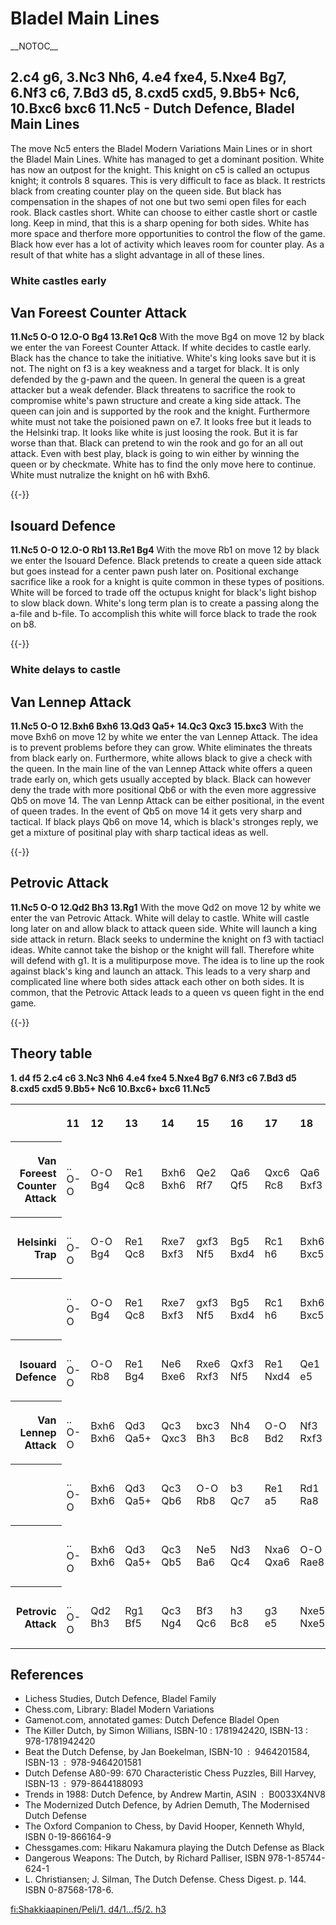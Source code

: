 =Bladel Main Lines=__NOTOC__
 
{{Chess Opening Theory/Position|=
|Bladel Modern|
   |rd|  |bd|qd|kd|  |  |rd|=
   |pd|  |  |  |pd|  |bd|pd|=
   |  |  |pd|  |  |  |pd|nd|=
   |  |  |nl|pd|  |  |  |  |=
   |  |  |  |pl|  |  |  |  |=
   |  |  |  |  |  |nl|  |  |=
   |pl|pl|  |  |  |pl|pl|pl|=
   |rl|  |bl|ql|kl|  |  |rl|=
|moves=1. d4 f5, 2. c4 g6 3. Nc3 Nh6 4.e4 fxe4 5.Nxe4 Bg7 6.Nf3 c6 7.Bd3 d5 8.cxd5 cxd5 9.Bb5+ Nc6 10.Bxc6+ bxc6 11.Nc5
|eco=[[Chess/ECOA|A84]]


}}

== 2.c4 g6, 3.Nc3 Nh6, 4.e4 fxe4, 5.Nxe4 Bg7, 6.Nf3 c6, 7.Bd3 d5, 8.cxd5 cxd5, 9.Bb5+ Nc6, 10.Bxc6 bxc6 11.Nc5  - Dutch Defence, Bladel Main Lines ==
The move Nc5 enters the Bladel Modern Variations Main Lines or in short the Bladel Main Lines. White has managed to get a dominant position. White has now an outpost for the knight. This knight on c5 is called an octupus knight; it controls 8 squares. This is very difficult to face as black. It restricts black from creating counter play on the queen side. But black has compensation in the shapes of not one but two semi open files for each rook. Black castles short. White can choose to either castle short or castle long. Keep in mind, that this is a sharp opening for both sides. White has more space and therfore more opportunities to control the flow of the game. Black how ever has a lot of activity which leaves room for counter play. As a result of that white has a slight advantage in all of these lines. 

=== White castles early ===
== Van Foreest Counter Attack ==
'''11.Nc5 O-O 12.O-O Bg4 13.Re1 Qc8 '''
{{Chess diagram small|=
| tleft
| 
|= 

 8 |rd|  |qd|  |  |rd|kd|  |=
 7 |pd|  |  |  |pd|  |bd|pd|=
 6 |  |  |pd|  |  |  |pd|nd|=
 5 |  |  |nl|pd|  |  |  |  |=
 4 |  |  |  |pl|  |  |bd|  |=
 3 |  |  |  |  |  |nl|  |  |=
 2 |pl|pl|  |  |  |pl|pl|pl|=
 1 |rl|  |bl|ql|rl|  |kl|  |=
    a  b  c  d  e  f  g  h

|
}}
With the move Bg4 on move 12 by black we enter the van Foreest Counter Attack. If white decides to castle early. Black has the chance to take the initiative. White's king looks save but it is not. 
The night on f3 is a key weakness and a target for black. It is only defended by the g-pawn and the queen. In general the queen is a great attacker but a weak defender. Black threatens to sacrifice the
rook to compromise white's pawn structure and create a king side attack. The queen can join and is supported by the rook and the knight. Furthermore white must 
not take the poisioned pawn on e7. It looks free but it leads to the Helsinki trap. 
It looks like white is just loosing the rook. But it is far worse than that. Black can pretend to win the rook and go for an all out attack. 
Even with best play, black is going to win either by winning the queen or by checkmate. White has to find the only move here to continue. White must nutralize the knight on h6 with Bxh6.  

{{-}}

== Isouard Defence ==
'''11.Nc5 O-O 12.O-O Rb1 13.Re1 Bg4 '''
{{Chess diagram small|=
| tleft
| 
|= 

 8 |  |rd|  |qd|  |rd|kd|  |=
 7 |pd|  |  |  |pd|  |bd|pd|=
 6 |  |  |pd|  |  |  |pd|nd|=
 5 |  |  |nl|pd|  |  |  |  |=
 4 |  |  |  |pl|  |  |bd|  |=
 3 |  |  |  |  |  |nl|  |  |=
 2 |pl|pl|  |  |  |pl|pl|pl|=
 1 |rl|  |bl|ql|rl|  |kl|  |=
    a  b  c  d  e  f  g  h

|
}}
With the move Rb1 on move 12 by black we enter the Isouard Defence. Black pretends to create a queen side attack but goes instead for a center pawn push later on. Positional exchange sacrifice like a rook 
for a knight is quite common in these types of positions. White will be forced to trade off the octupus knight for black's light bishop to slow black down. White's long term plan is to create a passing along the a-file and b-file. To accomplish this white will force black to trade the rook on b8.

{{-}}

=== White delays to castle === 
== Van Lennep Attack ==
'''11.Nc5 O-O 12.Bxh6 Bxh6 13.Qd3 Qa5+ 14.Qc3 Qxc3 15.bxc3 '''
{{Chess diagram small|=
| tleft
| 
|= 

 8 |rd|  |  |  |  |rd|kd|  |=
 7 |pd|  |  |  |pd|  |  |pd|=
 6 |  |  |pd|  |  |  |pd|bd|=
 5 |  |  |nl|pd|  |  |  |  |=
 4 |  |  |  |pl|  |  |bd|  |=
 3 |  |  |pl|  |  |nl|  |  |=
 2 |pl|  |  |  |  |pl|pl|pl|=
 1 |rl|  |  |  |kl|  |  |rl|=
    a  b  c  d  e  f  g  h

|
}}
With the move Bxh6 on move 12 by white we enter the van Lennep Attack. The idea is to prevent problems before they can grow. White eliminates the threats from black early on. 
Furthermore, white allows black to give a check with the queen. In the main line of the van Lennep Attack white offers a queen trade early on, which gets usually accepted by black. 
Black can however deny the trade with more positional Qb6 or with the even more aggressive Qb5 on move 14. The van Lennp Attack can be either positional, in the event of queen trades.
In the event of Qb5 on move 14 it gets very sharp and tactical. If black plays Qb6 on move 14, which is black's stronges reply, we get a mixture of positinal play with sharp tactical ideas as 
well. 

{{-}}

== Petrovic Attack ==
'''11.Nc5 O-O 12.Qd2 Bh3 13.Rg1 '''
{{Chess diagram small|=
| tleft
| 
|= 

 8 |rd|  |  |qd|  |rd|kd|  |=
 7 |pd|  |  |  |pd|  |bd|pd|=
 6 |  |  |pd|  |  |  |pd|nd|=
 5 |  |  |nl|pd|  |  |  |  |=
 4 |  |  |  |pl|  |  |  |  |=
 3 |  |  |  |  |  |nl|  |bd|=
 2 |pl|pl|ql|  |  |pl|pl|pl|=
 1 |rl|  |bl|  |kl|  |rl|  |=
    a  b  c  d  e  f  g  h

|
}}
With the move Qd2 on move 12 by white we enter the van Petrovic Attack. White will delay to castle. White will castle long later on and allow black to attack queen side. White will launch a king side
attack in return. Black seeks to undermine the knight on f3 with tactiacl ideas. White cannot take the bishop or the knight will fall. Therefore white will defend with g1. It is a mulitipurpose move. 
The idea is to line up the rook against black's king and launch an attack. This leads to a very sharp and complicated line where both sides attack each other on both sides. It is common, that the 
Petrovic Attack leads to a queen vs queen fight in the end game. 

{{-}}

== Theory table ==

{{ChessTable}}

'''1. d4 f5 2.c4 c6 3.Nc3 Nh6 4.e4 fxe4 5.Nxe4 Bg7 6.Nf3 c6 7.Bd3 d5 8.cxd5 cxd5 9.Bb5+ Nc6 10.Bxc6+ bxc6 11.Nc5'''
<table border="0" cellspacing="0" cellpadding="4">
   <tr>
	<th></th>
        <th align="left">11</th>
	<th align="left">12</th>
	<th align="left">13</th>
	<th align="left">14</th>
	<th align="left">15</th>
	<th align="left">16</th>
        <th align="left">17</th>
        <th align="left">18</th> 
        <th align="left">19</th>      
   </tr>
   <tr>
	<th align="right">Van Foreest Counter Attack</th>
	<td>..<br>O-O</td>
	<td>O-O<br>Bg4</td>
	<td>Re1<br>Qc8</td>
	<td>Bxh6<br>Bxh6</td>
        <td>Qe2<br>Rf7</td>
        <td>Qa6<br>Qf5</td>
        <td>Qxc6<br>Rc8</td>
	<td>Qa6<br>Bxf3</td>
	<td><br></td>
	<td>+/=</td>
    </tr> 
    <tr>
	<th align="right">Helsinki Trap</th>
	<td>..<br>O-O</td>
	<td>O-O<br>Bg4</td>
	<td>Re1<br>Qc8</td>
	<td>Rxe7<br>Bxf3</td>
        <td>gxf3<br>Nf5</td>
        <td>Bg5<br>Bxd4</td>
        <td>Rc1<br>h6</td>
	<td>Bxh6<br>Bxc5</td>
	<td>Rxc5<br>Nxe7</td>
	<td>-+</td>
    </tr>   
    <tr>
	<th align="right"></th>
	<td>..<br>O-O</td>
	<td>O-O<br>Bg4</td>
	<td>Re1<br>Qc8</td>
	<td>Rxe7<br>Bxf3</td>
        <td>gxf3<br>Nf5</td>
        <td>Bg5<br>Bxd4</td>
        <td>Rc1<br>h6</td>
	<td>Bxh6<br>Bxc5</td>
	<td>Bxf8<br>Bxf7</td>
	<td>-+</td>	
    </tr> 
    <tr>
	<th align="right">Isouard Defence</th>
	<td>..<br>O-O</td>
	<td>O-O<br>Rb8</td>
	<td>Re1<br>Bg4</td>
	<td>Ne6<br>Bxe6</td>
        <td>Rxe6<br>Rxf3</td>
        <td>Qxf3<br>Nf5</td>
        <td>Re1<br>Nxd4</td>
	<td>Qe1<br>e5</td>
	<td>b3<br>Qb6</td>
	<td>+/=</td>
    </tr> 
    <tr>
	<th align="right">Van Lennep Attack</th>
	<td>..<br>O-O</td>
	<td>Bxh6<br>Bxh6</td>
	<td>Qd3<br>Qa5+</td>
	<td>Qc3<br>Qxc3</td>
        <td>bxc3<br>Bh3</td>
        <td>Nh4<br>Bc8</td>
        <td>O-O<br>Bd2</td>
	<td>Nf3<br>Rxf3</td>
	<td>gxf3<br>Bxc3</td>
	<td>+/=</td>
    </tr> 
    <tr>
	<th align="right"></th>
	<td>..<br>O-O</td>
	<td>Bxh6<br>Bxh6</td>
	<td>Qd3<br>Qa5+</td>
	<td>Qc3<br>Qb6</td>
        <td>O-O<br>Rb8</td>
        <td>b3<br>Qc7</td>
        <td>Re1<br>a5</td>
	<td>Rd1<br>Ra8</td>
	<td>h3<br>Bf5</td>
	<td>+/=</td>
    </tr> 
    <tr>
	<th align="right"></th>
	<td>..<br>O-O</td>
	<td>Bxh6<br>Bxh6</td>
	<td>Qd3<br>Qa5+</td>
	<td>Qc3<br>Qb5</td>
        <td>Ne5<br>Ba6</td>
        <td>Nd3<br>Qc4</td>
        <td>Nxa6<br>Qxa6</td>
	<td>O-O<br>Rae8</td>
	<td>Nc5<br>Qe2</td>
	<td>+/=</td>
    </tr> 
    <tr>
	<th align="right">Petrovic Attack</th>
	<td>..<br>O-O</td>
	<td>Qd2<br>Bh3</td>
	<td>Rg1<br>Bf5</td>
	<td>Qc3<br>Ng4</td>
        <td>Bf3<br>Qc6</td>
        <td>h3<br>Bc8</td>
        <td>g3<br>e5</td>
	<td>Nxe5<br>Nxe5</td>
	<td>Bxe5<br>Bxh3</td>
	<td>+/=</td>
    </tr> 
</table>

{{ChessMid}}
{{Wikipedia|Dutch Defence}}

== References ==

{{reflist}}
* Lichess Studies, Dutch Defence, Bladel Family
* Chess.com, Library: Bladel Modern Variations
* Gamenot.com, annotated games: Dutch Defence Bladel Open
* The Killer Dutch, by Simon Willians, ISBN-10 ‏: ‎1781942420, ISBN-13  : ‎978-1781942420
* Beat the Dutch Defense, by Jan Boekelman,  ISBN-10 ‏ : ‎ 9464201584,  ISBN-13 ‏ : ‎ 978-9464201581
* Dutch Defense A80-99: 670 Characteristic Chess Puzzles, Bill Harvey,  ISBN-13 ‏ : ‎ 979-8644188093 
* Trends in 1988: Dutch Defence, by Andrew Martin,  ASIN ‏ : ‎ B0033X4NV8 
* The Modernized Dutch Defence, by Adrien Demuth, The Modernised Dutch Defense 
* The Oxford Companion to Chess, by David Hooper, Kenneth Whyld, ISBN 0-19-866164-9 
* Chessgames.com: Hikaru Nakamura playing the Dutch Defense as Black
* Dangerous Weapons: The Dutch, by Richard Palliser, ISBN 978-1-85744-624-1
* L. Christiansen; J. Silman, The Dutch Defense. Chess Digest. p. 144. ISBN 0-87568-178-6.

{{NCO}}
{{BCO2}}
{{ChessFooter}}

[[fi:Shakkiaapinen/Peli/1. d4/1...f5/2. h3]]

